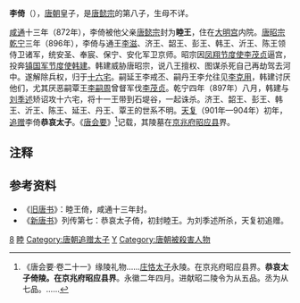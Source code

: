 '''李倚'''（{{bd|9世纪|？|897年||catIdx=L李}}），[[唐朝|唐朝]]皇子，是[[唐懿宗|唐懿宗]]的第八子，生母不详。

[[咸通|咸通]]十三年（872年），李倚被他父亲[[唐懿宗|唐懿宗]]封为'''睦王'''，住在[[大明宫|大明宫]]内院。[[唐昭宗|唐昭宗]][[乾宁|乾宁]]三年（896年），李倚与通王[[李滋|李滋]]、济王、韶王、彭王、韩王、沂王、陈王领侍卫诸军，统安圣、奉宸、保宁、安化军卫京师。昭宗因[[凤翔节度使|凤翔节度使]][[李茂贞|李茂贞]]逼宫，投奔[[镇国军节度使|镇国军节度使]][[韩建|韩建]]。韩建威胁唐昭宗，说八王擅权、图谋杀死自己再劫驾去河中。遂解除兵权，归于[[十六宅|十六宅]]。嗣延王李戒丕、嗣丹王李允往见[[李克用|李克用]]，韩建讨厌他们，尤其厌恶嗣覃王[[李嗣周|李嗣周]]曾督军伐[[李茂贞|李茂贞]]。乾宁四年（897年）八月，韩建与[[刘季述|刘季述]]矫诏攻十六宅，将十一王带到石堤谷，一起诛杀。济王、韶王、彭王、韩王、沂王、陈王、延王、丹王、覃王的世系不明。[[天复_(唐朝)|天复]]（901年—904年）初年，[[追赠|追赠]]李倚'''恭哀太子'''。《[[唐会要|唐会要]]》<ref>《唐会要·卷二十一》缘陵礼物......[[庄恪太子|庄恪太子]]永陵。在京兆府昭应县界。'''恭哀太子倚陵。在京兆府昭应县界'''。永徽二年四月。进献昭二陵令为从五品。丞为从七品。......</ref>记载，其陵墓在[[京兆府|京兆府]][[昭应县|昭应县]]界。

== 注释 ==

{{Reflist|2}}

==参考资料==
*《[[旧唐书|旧唐书]]》：睦王倚，咸通十三年封。
*《[[新唐书|新唐书]]》列传第七：恭哀太子倚，初封睦王。为刘季述所杀，天复初追赠。

[[Category:唐懿宗皇子|8]]
[[Category:唐朝宗室国王|睦]]
[[Category:唐朝追赠太子|Category:唐朝追赠太子]]
[[Category:李姓|Y]]
[[Category:唐朝被殺害人物|Category:唐朝被殺害人物]]
